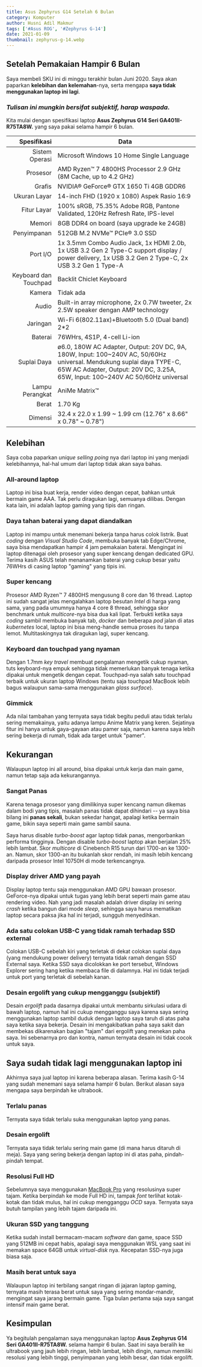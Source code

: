 ```yaml
---
title: Asus Zephyrus G14 Setelah 6 Bulan
category: Komputer
author: Husni Adil Makmur
tags: ['#Asus ROG', '#Zephyrus G-14']
date: 2021-01-09
thumbnail: zephyrus-g-14.webp
---
```


## Setelah Pemakaian Hampir 6 Bulan

Saya membeli SKU ini di minggu terakhir bulan Juni 2020. Saya akan paparkan **kelebihan dan kelemahan**-nya, serta mengapa **saya tidak menggunakan laptop ini lagi**.

<h3><em>Tulisan ini mungkin bersifat subjektif, harap waspada.</em></h3>

Kita mulai dengan spesifikasi laptop **Asus Zephyrus G14 Seri GA401II-R75TA8W.** yang saya pakai selama hampir 6 bulan.

| Spesifikasi | Data |
|--:|---|
| Sistem Operasi | Microsoft Windows 10 Home Single Language |
| Prosesor | AMD Ryzen™ 7 4800HS Processor 2.9 GHz (8M Cache, up to 4.2 GHz) |
| Grafis | NVIDIA® GeForce® GTX 1650 Ti 4GB GDDR6 |
| Ukuran Layar| 14-inch FHD (1920 x 1080) Aspek Rasio 16:9
| Fitur Layar |100% sRGB, 75.35% Adobe RGB, Pantone Validated, 120Hz Refresh Rate, IPS-level |
| Memori | 8GB DDR4 on board (saya upgrade ke 24GB) |
| Penyimpanan | 512GB M.2 NVMe™ PCIe® 3.0 SSD |
| Port I/O | 1x 3.5mm Combo Audio Jack, 1x HDMI 2.0b, 1x USB 3.2 Gen 2 Type-C support display / power delivery, 1x USB 3.2 Gen 2 Type-C, 2x USB 3.2 Gen 1 Type-A |
| Keyboard dan Touchpad | Backlit Chiclet Keyboard |
| Kamera | Tidak ada |
| Audio | Built-in array microphone, 2x 0.7W tweeter, 2x 2.5W speaker dengan AMP technology |
| Jaringan | Wi-Fi 6(802.11ax)+Bluetooth 5.0 (Dual band) 2*2 |
| Baterai | 76WHrs, 4S1P, 4-cell Li-ion |
| Suplai Daya | ø6.0, 180W AC Adapter, Output: 20V DC, 9A, 180W, Input: 100~240V AC, 50/60Hz universal. Mendukung suplai daya TYPE-C, 65W AC Adapter, Output: 20V DC, 3.25A, 65W, Input: 100~240V AC 50/60Hz universal |
| Lampu Perangkat | AniMe Matrix™ |
| Berat | 1.70 Kg |
| Dimensi | 32.4 x 22.0 x 1.99 ~ 1.99 cm (12.76" x 8.66" x 0.78" ~ 0.78") |

## Kelebihan

Saya coba paparkan _unique selling poing_ nya dari laptop ini yang menjadi kelebihannya, hal-hal umum dari laptop tidak akan saya bahas.

### All-around laptop

Laptop ini bisa buat kerja, render video dengan cepat, bahkan untuk bermain game AAA. Tak perlu diragukan lagi, semuanya dilibas. Dengan kata lain, ini adalah laptop gaming yang tipis dan ringan.

### Daya tahan baterai yang dapat diandalkan

Laptop ini mampu untuk menemani bekerja tanpa harus colok listrik. Buat _coding_ dengan _Visual Studio Code_, membuka banyak tab Edge/Chrome, saya bisa mendapatkan hampir 4 jam pemakaian baterai. Mengingat ini laptop ditenagai oleh prosesor yang super kencang dengan dedicated GPU. Terima kasih ASUS telah menanamkan baterai yang cukup besar yaitu 76WHrs di casing laptop "gaming" yang tipis ini.

### Super kencang

Prosesor AMD Ryzen™ 7 4800HS mengusung 8 core dan 16 thread. Laptop ini sudah sangat jelas mengalahkan laptop besutan _Intel_ di harga yang sama, yang pada umumnya hanya 4 core 8 thread, sehingga skor benchmark untuk _multicore_-nya bisa dua kali lipat. Terbukti ketika saya _coding_ sambil membuka banyak tab, _docker_ dan beberapa _pod_ jalan di atas _kubernetes_ local, laptop ini bisa meng-handle semua proses itu tanpa lemot. Multitaskingnya tak diragukan lagi, super kencang.

### Keyboard dan touchpad yang nyaman

Dengan 1.7mm _key travel_ membuat pengalaman mengetik cukup nyaman, tuts keyboard-nya empuk sehingga tidak memerlukan banyak tenaga ketika dipakai untuk mengetik dengan cepat. Touchpad-nya salah satu touchpad terbaik untuk ukuran laptop Windows (tentu saja touchpad MacBook lebih bagus walaupun sama-sama menggunakan _glass surface_).

### Gimmick

Ada nilai tambahan yang ternyata saya tidak begitu peduli atau tidak terlalu sering memakainya, yaitu adanya lampu Anime Matrix yang keren. Sejatinya fitur ini hanya untuk gaya-gayaan atau pamer saja, namun karena saya lebih sering bekerja di rumah, tidak ada target untuk "pamer".

## Kekurangan

Walaupun laptop ini all around, bisa dipakai untuk kerja dan main game, namun tetap saja ada kekurangannya.

### Sangat Panas

Karena tenaga prosesor yang dimilikinya super kencang namun dikemas dalam bodi yang tipis, masalah panas tidak dapat dihindari -- ya saya bisa bilang ini **panas sekali**, bukan sekedar hangat, apalagi ketika bermain game, bikin saya seperti main game sambil sauna.

Saya harus disable _turbo-boost_ agar laptop tidak panas, mengorbankan performa tingginya. Dengan disable _turbo-boost_ laptop akan berjalan 25% lebih lambat. Skor _multicore_ di Cinebench R15 turun dari 1700-an ke 1300-an. Namun, skor 1300-an itu bukanlah skor rendah, ini masih lebih kencang daripada prosesor Intel 10750H di mode terkencangnya.

### Display driver AMD yang payah

Display laptop tentu saja menggunakan AMD GPU bawaan prosesor. GeForce-nya dipakai untuk tugas yang lebih berat seperti main game atau rendering video. Nah yang jadi masalah adalah driver display ini sering _crash_ ketika bangun dari mode _sleep_, sehingga saya harus mematikan laptop secara paksa jika hal ini terjadi, sungguh menyedihkan.

### Ada satu colokan USB-C yang tidak ramah terhadap SSD external

Colokan USB-C sebelah kiri yang terletak di dekat colokan suplai daya (yang mendukung power delivery) ternyata tidak ramah dengan SSD External saya. Ketika SSD saya dicolokkan ke port tersebut, Windows Explorer sering hang ketika membaca file di dalamnya. Hal ini tidak terjadi untuk port yang terletak di sebelah kanan.

### Desain ergolift yang cukup mengganggu (subjektif)

Desain _ergolift_ pada dasarnya dipakai untuk membantu sirkulasi udara di bawah laptop, namun hal ini cukup mengganggu saya karena saya sering menggunakan laptop sambil duduk dengan laptop saya taruh di atas paha saya ketika saya bekerja. Desain ini mengakibatkan paha saya sakit dan membekas dikarenakan bagian "tajam" dari ergolift yang menekan paha saya. Ini sebenarnya pro dan kontra, namun ternyata desain ini tidak cocok untuk saya.

## Saya sudah tidak lagi menggunakan laptop ini

Akhirnya saya jual laptop ini karena beberapa alasan. Terima kasih G-14 yang sudah menemani saya selama hampir 6 bulan. Berikut alasan saya mengapa saya berpindah ke ultrabook.

### Terlalu panas

Ternyata saya tidak terlalu suka menggunakan laptop yang panas.

### Desain ergolift

Ternyata saya tidak terlalu sering main game (di mana harus ditaruh di meja). Saya yang sering bekerja dengan laptop ini di atas paha, pindah-pindah tempat.

### Resolusi Full HD

Sebelumnya saya menggunakan [MacBook Pro](https://husniadil.com/beralih-dari-macbook-pro-2015-ke-asus-rog-zephyrus-g14/) yang resolusinya super tajam. Ketika berpindah ke mode Full HD ini, tampak _font_ terlihat kotak-kotak dan tidak mulus, hal ini cukup mengganggu <span title="Obsessive Compulsive Disorder"><em>OCD</em></span> saya. Ternyata saya butuh tampilan yang lebih tajam daripada ini.

### Ukuran SSD yang tanggung
 
Ketika sudah install bermacam-macam _software_ dan game, space SSD yang 512MB ini cepat habis, apalagi saya menggunakan WSL yang saat ini memakan space 64GB untuk _virtual-disk_ nya. Kecepatan SSD-nya juga biasa saja.

### Masih berat untuk saya

Walaupun laptop ini terbilang sangat ringan di jajaran laptop gaming, ternyata masih terasa berat untuk saya yang sering mondar-mandir, mengingat saya jarang bermain game. Tiga bulan pertama saja saya sangat intensif main game berat.

## Kesimpulan

Ya begitulah pengalaman saya menggunakan laptop  **Asus Zephyrus G14 Seri GA401II-R75TA8W.** selama hampir 6 bulan. Saat ini saya beralih ke ultrabook yang jauh lebih ringan, lebih lambat, lebih dingin, namun memiliki resolusi yang lebih tinggi, penyimpanan yang lebih besar, dan tidak ergolift.
